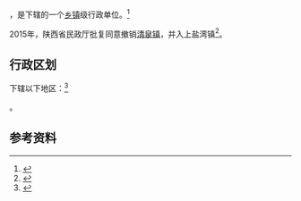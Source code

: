 {{中国乡级行政区|61/08/02/101/000}}

'''{{PAGENAMEBASE}}'''，是{{PRC admin/fullname|61/08/02/101/000|3}}下辖的一个[[乡镇|乡镇]]级行政单位。<ref>{{PRC admin/ref sgc|{{PRC admin/parent|61/08/02/101/000}}}}</ref>

2015年，陕西省民政厅批复同意撤销[[清泉镇_(榆林市)|清泉镇]]，并入上盐湾镇<ref>{{Cite web |url=http://shaanxi.mca.gov.cn/article/mzyw1/201507/20150700841888.shtml |title=陕西省民政厅关于陕西省乡镇行政区划调整的公告 |access-date=2017-09-14 |archive-url=https://web.archive.org/web/20170914220400/http://shaanxi.mca.gov.cn/article/mzyw1/201507/20150700841888.shtml |archive-date=2017-09-14 |dead-url=yes }}</ref>。

== 行政区划 ==

{{PAGENAMEBASE}}下辖以下地区：<ref>{{PRC admin/ref sgc|61/08/02/101/000}}</ref>

{{PRC admin/children|61/08/02/101/000}}。

== 参考资料 ==

{{reflist}}

{{陕西行政区划小作品}}
{{PRC admin/navcat|61/08/02/101/000}}